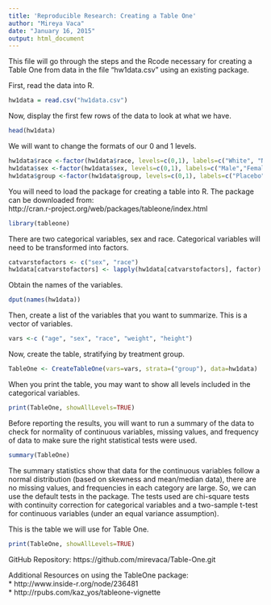 ```yaml
---
title: 'Reproducible Research: Creating a Table One'
author: "Mireya Vaca"
date: "January 16, 2015"
output: html_document
---
```



This file will go through the steps and the Rcode necessary for creating a Table One from data in the file "hw1data.csv" using an existing package.


First, read the data into R. 

```r
hw1data = read.csv("hw1data.csv")
```


Now, display the first few rows of the data to look at what we have. 

```r
head(hw1data)
```


We will want to change the formats of our 0 and 1 levels. 

```r
hw1data$race <-factor(hw1data$race, levels=c(0,1), labels=c("White", "Non-white"))
hw1data$sex <-factor(hw1data$sex, levels=c(0,1), labels=c("Male","Female"))
hw1data$group <-factor(hw1data$group, levels=c(0,1), labels=c("Placebo", "Treatment"))
```


You will need to load the package for creating a table into R.  The package can be downloaded from:  
http://cran.r-project.org/web/packages/tableone/index.html  

```r
library(tableone)
```


There are two categorical variables, sex and race. Categorical variables will need to be transformed into factors. 

```r
catvarstofactors <- c("sex", "race")
hw1data[catvarstofactors] <- lapply(hw1data[catvarstofactors], factor)
```


Obtain the names of the variables. 

```r
dput(names(hw1data))
```


Then, create a list of the variables that you want to summarize. This is a vector of variables.

```r
vars <-c ("age", "sex", "race", "weight", "height")
```


Now, create the table, stratifying by treatment group. 

```r
TableOne <- CreateTableOne(vars=vars, strata=("group"), data=hw1data)
```


When you print the table, you may want to show all levels included in the categorical variables.  

```r
print(TableOne, showAllLevels=TRUE)
```


Before reporting the results, you will want to run a summary of the data to check for normality of continuous variables, missing values, and frequency of data to make sure the right statistical tests were used. 

```r
summary(TableOne)
```


The summary statistics show that data for the continuous variables follow a normal distribution (based on skewness and mean/median data), there are no missing values, and frequencies in each category are large. So, we can use the default tests in the package. The tests used are chi-square tests with continuity correction for categorical variables and a two-sample t-test for continuous variables (under an equal variance assumption). 

This is the table we will use for Table One.

```r
print(TableOne, showAllLevels=TRUE)
```


GitHub Repository: 
https://github.com/mirevaca/Table-One.git


Additional Resources on using the TableOne package:  
* http://www.inside-r.org/node/236481   
* http://rpubs.com/kaz_yos/tableone-vignette



